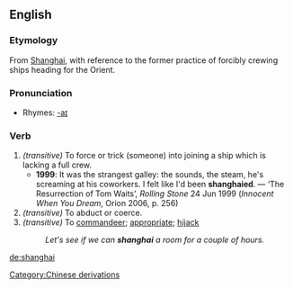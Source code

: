 {{see|Shanghai}}
==English==
===Etymology===
From [[w:Shanghai|Shanghai]], with reference to the former practice of forcibly crewing ships heading for the Orient.

===Pronunciation===
{{IPA|/ˈʃeiŋhai/}}
*Rhymes: [[Rhymes:English:-aɪ|-aɪ]]

===Verb===
{{en-verb}}

# ''(transitive)'' To force or trick (someone) into joining a ship which is lacking a full crew.
#*'''1999''': It was the strangest galley: the sounds, the steam, he's screaming at his coworkers.  I felt like I'd been '''shanghaied'''. — ‘The Resurrection of Tom Waits’, ''Rolling Stone'' 24 Jun 1999 (''Innocent When You Dream'', Orion 2006, p. 256)
# ''(transitive)'' To abduct or coerce. 
# ''(transitive)'' To [[commandeer]]; [[appropriate]]; [[hijack]]
#:''Let's see if we can '''shanghai''' a room for a couple of hours.''

[[Category:Chinese derivations]]

[[de:shanghai]]